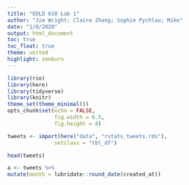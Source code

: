 ```yaml
---
title: "EDLD 610 Lab 1"
author: "Jim Wright; Claire Zhang; Sophie Pychlau; Mike"
date: "1/8/2020"
output: html_document
toc: true
toc_float: true
theme: united 
highlight: zenburn 
---
```


```r
library(rio)
library(here)
library(tidyverse)
library(knitr)
theme_set(theme_minimal())
opts_chunk$set(echo = FALSE,
               fig.width = 6.5,
               fig.height = 8)
```

```r
tweets <- import(here("data", "rstats_tweets.rds"),
               setclass = "tbl_df") 

head(tweets)

```

```r
a <- tweets %>%
mutate(month = lubridate::round_date(created_at))
```